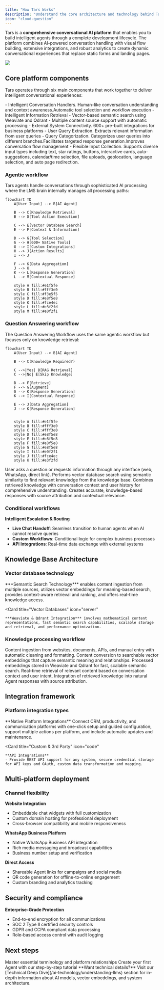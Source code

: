 ```yaml
---
title: "How Tars Works"
description: "Understand the core architecture and technology behind Tars AI Agents and conversational intelligence"
icon: "cloud-question"
---
```


Tars is a **comprehensive conversational AI platform** that enables you to build intelligent agents through a complete development lifecycle. The platform combines AI-powered conversation handling with visual flow building, extensive integrations, and robust analytics to create dynamic conversational experiences that replace static forms and landing pages.
<Frame>
<img src="/images/key_concepts.svg"/>
</Frame>

## Core platform components

Tars operates through six main components that work together to deliver intelligent conversational experiences:

<CardGroup cols={2}>
  <Card title="AI Agents" icon="robot" >
    - Intelligent Conversation Handlers. Human-like conversation understanding and context awareness.Automatic tool selection and workflow execution
  </Card>
  <Card title="Knowledge Bases" icon="database">
    - Intelligent Information Retrieval
    - Vector-based semantic search using Weaviate and Qdrant
    - Multiple content source support with automatic processing
  </Card>
  
  <Card title="Tools Integration" icon="wrench">
    - External System Connectivity. 600+ pre-built integrations for business platforms
  </Card>

  <Card title="Data Collector" icon="filter">
    - User Query Extraction. Extracts relevant information from user queries
  </Card>

  <Card title="Categorizer" icon="split">
    - Query Categorization. Categorizes user queries into different branches.Facilitates targeted response generation.Improves conversation flow management
  </Card>
  
  <Card title="User-input" icon="pen-field">
    - Flexible Input Collection. Supports diverse input types including text, star ratings, buttons, interactive cards, auto-suggestions, calendar/time selection, file uploads, geolocation, language selection, and auto page redirection.
  </Card>
</CardGroup>

### Agentic workflow

Tars agents handle conversations through sophisticated AI processing where the LMS brain internally manages all processing paths:

```mermaid
flowchart TD
    A[User Input] --> B[AI Agent]

    B --> C[Knowledge Retrieval]
    B --> D[Tool Action Execution]

    C --> E[Vector Database Search]
    E --> F[Context & Information]

    D --> G[Tool Selection]
    G --> H[600+ Native Tools]
    G --> I[Custom Integrations]
    H --> J[Action Results]
    I --> J

    F --> K[Data Aggregation]
    J --> K
    K --> L[Response Generation]
    L --> M[Contextual Response]

    style A fill:#e1f5fe
    style B fill:#fff3e0
    style C fill:#f3e5f5
    style D fill:#e8f5e8
    style K fill:#fce4ec
    style L fill:#e3f2fd
    style M fill:#e0f2f1
```

### Question Answering workflow

The Question Answering Workflow uses the same agentic workflow but focuses only on knowledge retrieval:

```mermaid
flowchart TD
    A(User Input) --> B[AI Agent]

    B --> C(Knowledge Required?)

    C -->|Yes| D[RAG Retrieval]
    C -->|No| E[Skip Knowledge]

    D --> F[Retrieve]
    F --> G[Augment]
    G --> K[Response Generation]
    K --> I[Contextual Response]

    E --> J[Data Aggregation]
    J --> K[Response Generation]


    style A fill:#e1f5fe
    style B fill:#fff3e0
    style C fill:#fff3e0
    style D fill:#e8f5e8
    style E fill:#e8f5e8
    style F fill:#e8f5e8
    style G fill:#e8f5e8
    style I fill:#e0f2f1
    style J fill:#fce4ec
    style K fill:#e3f2fd
```

<Steps>
<Step title="User input">
  User asks a question or requests information through any interface (web, WhatsApp, direct link).
</Step>

<Step title="Retrieve">
  Performs vector database search using semantic similarity to find relevant
  knowledge from the knowledge base.
</Step>

<Step title="Augment">
  Combines retrieved knowledge with conversation context and user history for
  comprehensive understanding.
</Step>

<Step title="Generate">
  Creates accurate, knowledge-based responses with source attribution and contextual relevance.
</Step>
</Steps>

### Conditional workflows

**Intelligent Escalation & Routing**

- **Live Chat Handoff**: Seamless transition to human agents when AI cannot resolve queries
- **Custom Workflows**: Conditional logic for complex business processes
- **API Integrations**: Real-time data exchange with external systems

## Knowledge Base Architecture

### Vector database technology

<CardGroup cols={2}>
  <Card
    title="Knowledge Bases"
    icon="database"
  >
    ***Semantic Search Technology*** enables content ingestion from multiple sources, utilizes vector embeddings for meaning-based search, provides context-aware retrieval and ranking, and offers real-time knowledge access.
  </Card>

  <Card
    title="Vector Databases"
    icon="server"
  >
    ***Weaviate & Qdrant Integration*** involves mathematical content representations, fast semantic search capabilities, scalable storage and retrieval, and performance optimization.
  </Card>
</CardGroup>

### Knowledge processing workflow

<Steps>
<Step title="Data import">
  Content ingestion from websites, documents, APIs, and manual entry with automatic cleaning and formatting.
</Step>

<Step title="Indexing & embedding"> 
  Content conversion to searchable vector embeddings that capture semantic
  meaning and relationships.
</Step>

<Step title="Vector database storage">
  Processed embeddings stored in Weaviate and Qdrant for fast, scalable semantic
  search.
</Step> 

<Step title="Semantic search">
  Real-time retrieval of relevant content based on conversation context and user
  intent.
</Step>

<Step title="Contextual response">
  Integration of retrieved knowledge into natural Agent responses with source attribution.
</Step>
</Steps>

## Integration framework

### Platform integration types

<CardGroup cols={2}>
  <Card
    title="Pre-Built Tools (600+)"
    icon="plug"
  >
    **Native Platform Integrations** Connect CRM, productivity, and communication platforms with one-click setup and guided configuration, support multiple actions per platform, and include automatic updates and maintenance.
  </Card>

  <Card
    title="Custom & 3rd Party"
    icon="code"
  >
    **API Integrations** 
    - Provide REST API support for any system, secure credential storage for API keys and OAuth, custom data transformation and mapping.
  </Card>
</CardGroup>

## Multi-platform deployment

### Channel flexibility

**Website Integration**

- Embeddable chat widgets with full customization
- Custom domain hosting for professional deployment
- Cross-browser compatibility and mobile responsiveness

**WhatsApp Business Platform**

- Native WhatsApp Business API integration
- Rich media messaging and broadcast capabilities
- Business number setup and verification

**Direct Access**

- Shareable Agent links for campaigns and social media
- QR code generation for offline-to-online engagement
- Custom branding and analytics tracking

## Security and compliance

**Enterprise-Grade Protection**

- End-to-end encryption for all communications
- SOC 2 Type II certified security controls
- GDPR and CCPA compliant data processing
- Role-based access control with audit logging

## Next steps

<CardGroup cols={2}>
  <Card
    title="Key Concepts"
    icon="lightbulb"
    href="/platform-fundamentals/key-concepts"
  >
    Master essential terminology and platform relationships
  </Card>

  <Card title="Start Building" icon="rocket" href="/">
    Create your first Agent with our step-by-step tutorial
  </Card>
</CardGroup>

<Note>
  **Want technical details?** Visit our [Technical Deep
  Dive](/ai-technology/understanding-llms) section for in-depth information
  about AI models, vector embeddings, and system architecture.
</Note>

